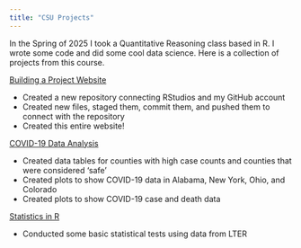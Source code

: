 ```yaml
---
title: "CSU Projects"
---
```


In the Spring of 2025 I took a Quantitative Reasoning class based in R. I wrote some code and did some cool data science. Here is a collection of projects from this course.

[Building a Project Website](https://cecilysperber.github.io/)

-   Created a new repository connecting RStudios and my GitHub account
-   Created new files, staged them, commit them, and pushed them to connect with the repository
-   Created this entire website!

[COVID-19 Data Analysis](https://cecilysperber.github.io/csu-ess-lab3/lab-03.html)

-   Created data tables for counties with high case counts and counties that were considered 'safe'
-   Created plots to show COVID-19 data in Alabama, New York, Ohio, and Colorado
-   Created plots to show COVID-19 case and death data

[Statistics in R](https://cecilysperber.github.io/lab4/lab-04.html)

-   Conducted some basic statistical tests using data from LTER
